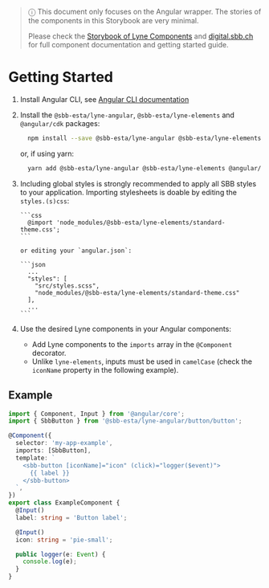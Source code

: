 
<Meta title="introduction/Getting Started" />

> ⓘ This document only focuses on the Angular wrapper. The stories of the components in this Storybook are very minimal.
>
> Please check the [Storybook of Lyne Components](https://lyne-storybook.app.sbb.ch) and
> [digital.sbb.ch](https://digital.sbb.ch) for full component documentation and getting started guide.

# Getting Started

1.  Install Angular CLI, see [Angular CLI documentation](https://cli.angular.io/)
2.  Install the `@sbb-esta/lyne-angular`, `@sbb-esta/lyne-elements` and `@angular/cdk` packages:

    ```sh
      npm install --save @sbb-esta/lyne-angular @sbb-esta/lyne-elements @angular/cdk
    ```

    or, if using yarn:

    ```sh
      yarn add @sbb-esta/lyne-angular @sbb-esta/lyne-elements @angular/cdk
    ```

3.  Including global styles is strongly recommended to apply all SBB styles to your application.
    Importing stylesheets is doable by editing the `styles.(s)css`:

        ```css
          @import 'node_modules/@sbb-esta/lyne-elements/standard-theme.css';
        ```

        or editing your `angular.json`:

        ```json
          ...
          "styles": [
            "src/styles.scss",
            "node_modules/@sbb-esta/lyne-elements/standard-theme.css"
          ],
          ...
        ```

4.  Use the desired Lyne components in your Angular components:
    - Add Lyne components to the `imports` array in the `@Component` decorator.
    - Unlike `lyne-elements`, inputs must be used in `camelCase` (check the `iconName` property in the following example).

## Example

```ts
import { Component, Input } from '@angular/core';
import { SbbButton } from '@sbb-esta/lyne-angular/button/button';

@Component({
  selector: 'my-app-example',
  imports: [SbbButton],
  template: `
    <sbb-button [iconName]="icon" (click)="logger($event)">
      {{ label }}
    </sbb-button>
  `,
})
export class ExampleComponent {
  @Input()
  label: string = 'Button label';

  @Input()
  icon: string = 'pie-small';

  public logger(e: Event) {
    console.log(e);
  }
}
```
